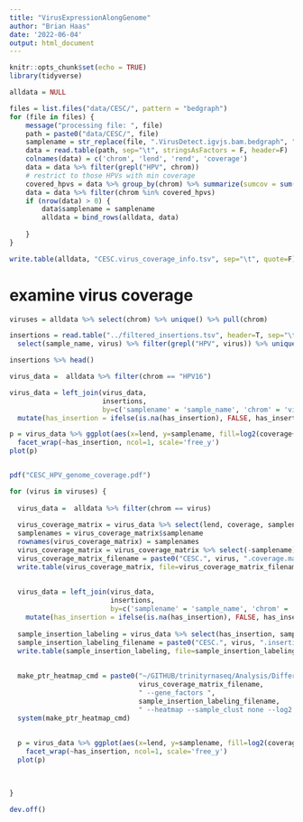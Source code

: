 ```yaml
---
title: "VirusExpressionAlongGenome"
author: "Brian Haas"
date: '2022-06-04'
output: html_document
---
```


```r
knitr::opts_chunk$set(echo = TRUE)
library(tidyverse)
```

```r

alldata = NULL

files = list.files("data/CESC/", pattern = "bedgraph")
for (file in files) {
    message("processing file: ", file)
    path = paste0("data/CESC/", file)
    samplename = str_replace(file, ".VirusDetect.igvjs.bam.bedgraph", "")
    data = read.table(path, sep="\t", stringsAsFactors = F, header=F)
    colnames(data) = c('chrom', 'lend', 'rend', 'coverage')
    data = data %>% filter(grepl("HPV", chrom))
    # restrict to those HPVs with min coverage
    covered_hpvs = data %>% group_by(chrom) %>% summarize(sumcov = sum(coverage)) %>% filter(sumcov >= 1000) %>% pull(chrom)
    data = data %>% filter(chrom %in% covered_hpvs)
    if (nrow(data) > 0) {
        data$samplename = samplename
        alldata = bind_rows(alldata, data)
        
    }    
}

```


```r

write.table(alldata, "CESC.virus_coverage_info.tsv", sep="\t", quote=F)

```


# examine virus coverage

```r

viruses = alldata %>% select(chrom) %>% unique() %>% pull(chrom)


```

```r

insertions = read.table("../filtered_insertions.tsv", header=T, sep="\t", stringsAsFactors = F) %>%
  select(sample_name, virus) %>% filter(grepl("HPV", virus)) %>% unique() %>% mutate(has_insertion = TRUE)

insertions %>% head()

```


```r

virus_data =  alldata %>% filter(chrom == "HPV16")

virus_data = left_join(virus_data, 
                       insertions, 
                       by=c('samplename' = 'sample_name', 'chrom' = 'virus')) %>% 
  mutate(has_insertion = ifelse(is.na(has_insertion), FALSE, has_insertion))

p = virus_data %>% ggplot(aes(x=lend, y=samplename, fill=log2(coverage+1))) + geom_tile() + ggtitle("HPV16") +
  facet_wrap(~has_insertion, ncol=1, scale='free_y')
plot(p)



```







```r

pdf("CESC_HPV_genome_coverage.pdf")

for (virus in viruses) {
  
  virus_data =  alldata %>% filter(chrom == virus)
  
  virus_coverage_matrix = virus_data %>% select(lend, coverage, samplename) %>% spread(key=lend, value=coverage, fill = 0)
  samplenames = virus_coverage_matrix$samplename
  rownames(virus_coverage_matrix) = samplenames
  virus_coverage_matrix = virus_coverage_matrix %>% select(-samplename)
  virus_coverage_matrix_filename = paste0("CESC.", virus, ".coverage.matrix")
  write.table(virus_coverage_matrix, file=virus_coverage_matrix_filename, quote=F, sep="\t")
  
  
  virus_data = left_join(virus_data, 
                         insertions, 
                         by=c('samplename' = 'sample_name', 'chrom' = 'virus')) %>% 
    mutate(has_insertion = ifelse(is.na(has_insertion), FALSE, has_insertion))
  
  sample_insertion_labeling = virus_data %>% select(has_insertion, samplename) %>% unique() %>% arrange(has_insertion)
  sample_insertion_labeling_filename = paste0("CESC.", virus, ".insertion_labeling.tsv")
  write.table(sample_insertion_labeling, file=sample_insertion_labeling_filename, sep="\t", quote=F, row.names = F, col.names = F)
  
  
  make_ptr_heatmap_cmd = paste0("~/GITHUB/trinityrnaseq/Analysis/DifferentialExpression/PtR -m ", 
                                virus_coverage_matrix_filename,
                                " --gene_factors ",
                                sample_insertion_labeling_filename,
                                " --heatmap --sample_clust none --log2 --heatmap_colorscheme \"black,yellow\"")
  system(make_ptr_heatmap_cmd)
  
  
  p = virus_data %>% ggplot(aes(x=lend, y=samplename, fill=log2(coverage+1))) + geom_tile() + ggtitle(virus) +
    facet_wrap(~has_insertion, ncol=1, scale='free_y')
  plot(p)
  
  
  
}

dev.off()


```


